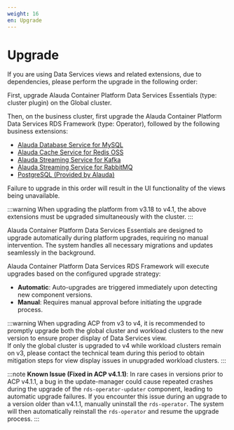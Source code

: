 ```yaml
---
weight: 16
en: Upgrade
---
```


# Upgrade

If you are using Data Services views and related extensions, due to dependencies, please perform the upgrade in the following order:

First, upgrade Alauda Container Platform Data Services Essentials (type: cluster plugin) on the Global cluster.

Then, on the business cluster, first upgrade the Alauda Container Platform Data Services RDS Framework (type: Operator), followed by the following business extensions:
- [Alauda Database Service for MySQL](./mysql/index.mdx)
- [Alauda Cache Service for Redis OSS](./redis/redis.mdx)
- [Alauda Streaming Service for Kafka](./kafka/kafka.mdx)
- [Alauda Streaming Service for RabbitMQ](./rabbitmq/rabbitmq.mdx)
- [PostgreSQL (Provided by Alauda)](./postgresql/pg.mdx)

Failure to upgrade in this order will result in the UI functionality of the views being unavailable.

:::warning
When upgrading the platform from v3.18 to v4.1, the above extensions must be upgraded simultaneously with the cluster.
:::

Alauda Container Platform Data Services Essentials are designed to upgrade automatically during platform upgrades, requiring no manual intervention. The system handles all necessary migrations and updates seamlessly in the background.

Alauda Container Platform Data Services RDS Framework will execute upgrades based on the configured upgrade strategy:
* **Automatic**: Auto-upgrades are triggered immediately upon detecting new component versions.
* **Manual**: Requires manual approval before initiating the upgrade process.

:::warning
When upgrading ACP from v3 to v4, it is recommended to promptly upgrade both the global cluster and workload clusters to the new version to ensure proper display of Data Services view.  
If only the global cluster is upgraded to v4 while workload clusters remain on v3, please contact the technical team during this period to obtain mitigation steps for view display issues in unupgraded workload clusters.
:::

:::note
**Known Issue (Fixed in ACP v4.1.1)**: In rare cases in versions prior to ACP v4.1.1, a bug in the update-manager could cause repeated crashes during the upgrade of the `rds-operator-updater` component, leading to automatic upgrade failures. If you encounter this issue during an upgrade to a version older than v4.1.1, manually uninstall the `rds-operator`. The system will then automatically reinstall the `rds-operator` and resume the upgrade process.
:::
